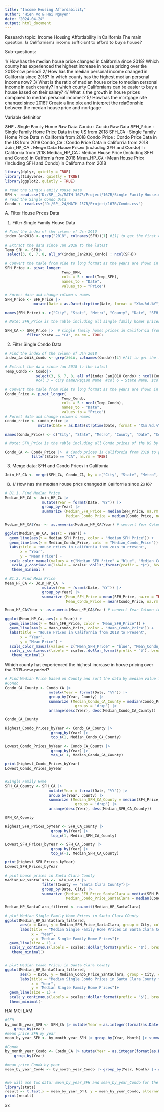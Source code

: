 ```yaml
---
title: "Income Housing Affordability"
author: "Hien Vo & Hai Nguyen"
date: "2024-04-26"
output: html_document
---
```



Research topic: Income Housing Affordability in California
The main question: Is Californian’s income sufficient to afford to buy a house?

Sub-questions:

1/ How has the median house price changed in California since 2018? Which county
has experienced the highest increase in house pricing over the 2018-now period?
2/ How has the median personal income changed in California since 2018? In which
county has the highest median personal income now?
3/ What is the ratio of median house price to median personal income in each
county? In which county Californians can be easier to buy a house based on their
salary?
4/ What is the growth in house prices compared to median personal incomes?
5/ How has the mortgage rate changed since 2018? Create a line plot and interpret
the relaƟonship between the median house price and mortgage

Variable definition

SHF           :   Single Family Home Raw Data
Condo         :   Condo Raw Data
SFH_Price     :   Single Family Home Price Data in the US from 2018
SFH_CA        :   Single Family Home Price Data in California from 2018
Condo_Price   :   Condo Price Data in the US from 2018
Condo_CA      :   Condo Price Data in California from 2018
Join_HP_CA    :   Merge Data House Prices (including SFH and Condo) in California from 2018
Median_HP_CA  :   Median House Price (Including SFH and Condo) in California from 2018
Mean_HP_CA    :   Mean House Price (Including SFH and Condo) in California from 2018


```r
library(dplyr, quietly = TRUE)
library(tidyverse, quietly = TRUE)
library(ggplot2, quietly = TRUE)
 
# read the Single Family House Data
SFH <- read.csv("D:/SP__24/MATH 167R/Project/167R/Single Family House.csv")
# read the Single Condo Data
Condo <- read.csv("D:/SP__24/MATH 167R/Project/167R/Condo.csv")

```

A. Filter House Prices Data

1. Filter Single Family House Data
```r
# Find the index of the column of Jan 2018
index_Jan2018 <- grep("2018", colnames(SFH))[1] #[1] to get the first col in 2018
    
# Extract the data since Jan 2018 to the latest
Temp_SFH <- SFH|>
 select(3, 6, 7, 8, all_of(index_Jan2018_Condo) : ncol(SFH)) 
             
# Convert the table from wide to long format as the years are shown in columns
SFH_Price <- pivot_longer(
                          Temp_SFH,
                          cols = 5 : ncol(Temp_SFH),
                          names_to = "Date",
                          values_to = "Price")

# Format date and change column's names
SFH_Price <- SFH_Price |>
             mutate(Date = as.Date(strptime(Date, format = "X%m.%d.%Y")))

names(SFH_Price) <- c("City", "State", "Metro", "County", "Date", "SFH_Price")

# Note: SFH_Price is the table including all single family homes prices of the US by City from 2018 to present.

SFH_CA <- SFH_Price |>  # single family homes prices in California from 2018 to present.
          filter(State == "CA", na.rm = TRUE)

```


2. Filter Single Condo Data
```r
# Find the index of the column of Jan 2018
index_Jan2018_Condo <- grep(2018, colnames(Condo))[1] #[1] to get the first col in 2018
    
# Extract the data since Jan 2018 to the latest
Temp_Condo <- Condo|>
              select(3, 6, 7, 8, all_of(index_Jan2018_Condo) : ncol(Condo)) 
              #col 3 = City name/Region Name, #col 6 = State Name, $col 7 = Metro; #col 8 = County

# Convert the table from wide to long format as the years are shown in columns
Condo_Price <- pivot_longer(
                          Temp_Condo,
                          cols = 5 : ncol(Temp_Condo),
                          names_to = "Date",
                          values_to = "Price")
# Format date and change column's names
Condo_Price <- Condo_Price |>
               mutate(Date = as.Date(strptime(Date, format = "X%m.%d.%Y")))

names(Condo_Price) <- c("City", "State", "Metro", "County", "Date", "Condo_Price")

# Note: SFH_Price is the table including all Condo prices of the US by City from 2018 to present.

Condo_CA <- Condo_Price |>  # Condo prices in California from 2018 to present.
            filter(State == "CA", na.rm = TRUE)

```

3. Merge data: SFH and Condo Prices in California

```r
Join_HP_CA <- merge(SFH_CA, Condo_CA, by = c("City", "State", "Metro", "County", "Date"), all = TRUE)

```

B. 
1/ How has the median house price changed in California since 2018?

```r
# B1.1. Find Median Price
Median_HP_CA <- Join_HP_CA |>
                 mutate(Year = format(Date, "%Y")) |>
                 group_by(Year) |>
                 summarize (Median_SFH_Price = median(SFH_Price, na.rm = TRUE),
                            Median_Condo_Price = median(Condo_Price, na.rm = TRUE))

Median_HP_CA$Year <- as.numeric(Median_HP_CA$Year) # convert Year Column to numeric

ggplot(Median_HP_CA, aes(x = Year)) +
  geom_line(aes(y = Median_SFH_Price, color = "Median_SFH_Price")) +
  geom_line(aes(y = Median_Condo_Price, color = "Median_Condo_Price")) +
  labs(title = "House Prices in California from 2018 to Present",
       x = "Year",
       y = "Mean Price") +
  scale_color_manual(values = c("Median_SFH_Price" = "blue", "Median_Condo_Price" = "red")) +
   scale_y_continuous(labels = scales::dollar_format(prefix = "$"), breaks = seq(0, 1000000, by = 50000)) +
   theme_minimal()

```

```r
# B1.2. Find Mean Price
Mean_HP_CA <- Join_HP_CA |>
                 mutate(Year = format(Date, "%Y")) |>
                 group_by(Year) |>
                 summarize (Mean_SFH_Price = mean(SFH_Price, na.rm = TRUE),
                            Mean_Condo_Price = mean(Condo_Price, na.rm = TRUE))

Mean_HP_CA$Year <- as.numeric(Mean_HP_CA$Year) # convert Year Column to numeric

ggplot(Mean_HP_CA, aes(x = Year)) +
  geom_line(aes(y = Mean_SFH_Price, color = "Mean_SFH_Price")) +
  geom_line(aes(y = Mean_Condo_Price, color = "Mean_Condo_Price")) +
  labs(title = "House Prices in California from 2018 to Present",
       x = "Year",
       y = "Mean Price") +
  scale_color_manual(values = c("Mean_SFH_Price" = "blue", "Mean_Condo_Price" = "red")) +
  scale_y_continuous(labels = scales::dollar_format(prefix = "$"), breaks = seq(0, 1000000, by = 50000)) +
   theme_minimal()


```

Which county has experienced the highest increase in house pricing over the 2018-now period?

```r
# Find Median Price based on County and sort the data by median value from high to low 
#Condo
Condo_CA_County <- Condo_CA |>
                    mutate(Year = format(Date, "%Y")) |>
                    group_by(Year, County) |>
                    summarize (Median_Condo_CA_County = median(Condo_Price, na.rm = TRUE), 
                               .groups = 'drop') |> 
                    arrange(desc(Year), desc(Median_Condo_CA_County))

Condo_CA_County 

Highest_Condo_Prices_byYear <- Condo_CA_County |>
                     group_by(Year) |>
                     top_n(1, Median_Condo_CA_County)

Lowest_Condo_Prices_byYear <- Condo_CA_County |>
                     group_by(Year) |>
                     top_n(-1, Median_Condo_CA_County)

print(Highest_Condo_Prices_byYear) 
Lowest_Condo_Prices_byYear 


#Single Family Home
SFH_CA_County <- SFH_CA |>
                    mutate(Year = format(Date, "%Y")) |>
                    group_by(Year, County) |>
                    summarize (Median_SFH_CA_County = median(SFH_Price, na.rm = TRUE), 
                               .groups = 'drop') |> 
                    arrange(desc(Year), desc(Median_SFH_CA_County))

SFH_CA_County 

Highest_SFH_Prices_byYear <- SFH_CA_County |>
                     group_by(Year) |>
                     top_n(1, Median_SFH_CA_County)

Lowest_SFH_Prices_byYear <- SFH_CA_County |>
                     group_by(Year) |>
                     top_n(-1, Median_SFH_CA_County)

print(Highest_SFH_Prices_byYear) 
Lowest_SFH_Prices_byYear 
```

```r
# plot house prices in Santa Clara County
Median_HP_SantaClara <- Join_HP_CA |>
                 filter(County == "Santa Clara County")|>
                 group_by(Date, City) |>
                 summarize (Median_SFH_Price_SantaClara = median(SFH_Price, na.rm = TRUE),
                            Median_Condo_Price_SantaClara = median(Condo_Price, na.rm = TRUE))

Median_HP_SantaClara_filtered <- na.omit(Median_HP_SantaClara)

# plot Median Single Family Home Prices in Santa Clara COunty
ggplot(Median_HP_SantaClara_filtered, 
       aes(x = Date, y = Median_SFH_Price_SantaClara, group = City, color = City)) +
       labs(title = "Median Single Family Home Prices in Santa Clara County from 2018 to present",
            x = "Year", 
            y = "Median Single Family Home Prices")+
  geom_line(size = 1) +
  scale_y_continuous(labels = scales::dollar_format(prefix = "$"), breaks = seq(0, 5000000, by = 500000)) +
   theme_minimal()


# plot Median Condo Prices in Santa Clara County
ggplot(Median_HP_SantaClara_filtered, 
       aes(x = Date, y = Median_Condo_Price_SantaClara, group = City, color = City)) +
       labs(title = "Median Single Condo Prices in Santa Clara County from 2018 to present",
            x = "Year", 
            y = "Median Single Family Home Prices")+
  geom_line(size = 1) +
  scale_y_continuous(labels = scales::dollar_format(prefix = "$"), breaks = seq(0, 3000000, by = 250000)) +
  theme_minimal()
```


HAI MOI LAM

```r

#SFH
by_month_year_SFH <- SFH_CA |> mutate(Year = as.integer(format(as.Date(Date), "%Y")),Month = as.integer(format(as.Date(Date), "%m")))|>
    group_by(Year)
#mean price SFH by year
mean_by_year_SFH <- by_month_year_SFH |> group_by(Year, Month) |> summarize(mean_SFH_price = mean(SFH_Price,na.rm = TRUE),.groups = 'drop') |> ungroup()

#Condo
by_month_year_Condo <- Condo_CA |> mutate(Year = as.integer(format(as.Date(Date), "%Y")),Month = as.integer(format(as.Date(Date), "%m")))|>
    group_by(Year)

#mean price Condo by year
mean_by_year_Condo <- by_month_year_Condo |> group_by(Year, Month) |> summarize(mean_Condo_price = mean(Condo_Price,na.rm = TRUE),.groups = 'drop') |> ungroup()


#we will use two data: mean_by_year_SFH and mean_by_year_Condo for the hypothesis testing (both n = 75)
library(stats)
result <- t.test(x = mean_by_year_SFH, y = mean_by_year_Condo, alternative = "two.sided")
print(result)
```

xx

